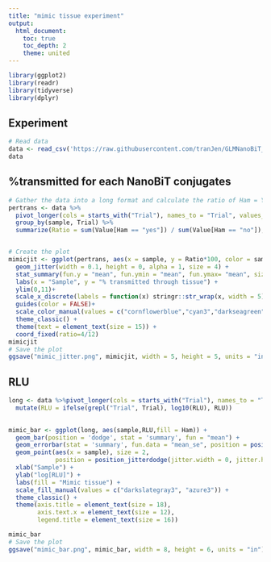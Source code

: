 ```yaml
---
title: "mimic tissue experiment"
output:
  html_document:
    toc: true
    toc_depth: 2
    theme: united
---
```


```r
library(ggplot2)
library(readr)
library(tidyverse)
library(dplyr)
```



## Experiment
```r
# Read data 
data <- read_csv('https://raw.githubusercontent.com/tranJen/GLMNanoBiT_Honors_Thesis/main/mimic%20exp/ham%20vs%20no%20ham%20RLU.csv')
data
```
## %transmitted for each NanoBiT conjugates
```r
# Gather the data into a long format and calculate the ratio of Ham = Yes to Ham = No for each sample and each trial
pertrans <- data %>%
  pivot_longer(cols = starts_with("Trial"), names_to = "Trial", values_to = "Value") %>%
  group_by(sample, Trial) %>%
  summarize(Ratio = sum(Value[Ham == "yes"]) / sum(Value[Ham == "no"]), .groups = "drop")


# Create the plot
mimicjit <- ggplot(pertrans, aes(x = sample, y = Ratio*100, color = sample)) +
  geom_jitter(width = 0.1, height = 0, alpha = 1, size = 4) +
  stat_summary(fun.y = "mean", fun.ymin = "mean", fun.ymax= "mean", size=0.3,width=0.5, geom = "crossbar")+
  labs(x = "Sample", y = "% transmitted through tissue") +
  ylim(0,11)+
  scale_x_discrete(labels = function(x) stringr::str_wrap(x, width = 5)) +
  guides(color = FALSE)+
  scale_color_manual(values = c("cornflowerblue","cyan3","darkseagreen","darkgoldenrod1"))+
  theme_classic() +
  theme(text = element_text(size = 15)) +
  coord_fixed(ratio=4/12)
mimicjit
# Save the plot
ggsave("mimic_jitter.png", mimicjit, width = 5, height = 5, units = "in")

```

## RLU

```r
long <- data %>%pivot_longer(cols = starts_with("Trial"), names_to = "Trial", values_to = "RLU") %>%
  mutate(RLU = ifelse(grepl("Trial", Trial), log10(RLU), RLU))
  

mimic_bar <- ggplot(long, aes(sample,RLU,fill = Ham)) +
  geom_bar(position = 'dodge', stat = 'summary', fun = "mean") +
  geom_errorbar(stat = 'summary', fun.data = "mean_se", position = position_dodge(width = 0.8), width = 0.5) +
  geom_point(aes(x = sample), size = 2, 
             position = position_jitterdodge(jitter.width = 0, jitter.height=0.4, dodge.width=0.89))+
  xlab("Sample") +
  ylab("log[RLU]") +
  labs(fill = "Mimic tissue") +
  scale_fill_manual(values = c("darkslategray3", "azure3")) +
  theme_classic() +
  theme(axis.title = element_text(size = 18), 
        axis.text.x = element_text(size = 12), 
        legend.title = element_text(size = 16))

mimic_bar
# Save the plot
ggsave("mimic_bar.png", mimic_bar, width = 8, height = 6, units = "in")

```

